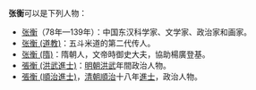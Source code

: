 '''张衡'''可以是下列人物：
* [[张衡|张衡]]（78年—139年）：中国东汉科学家、文学家、政治家和画家。
* [[张衡_(道教)|张衡 (道教)]]：五斗米道的第二代传人。
* [[张衡_(隋)|张衡 (隋)]]：隋朝人，文帝時御史大夫，協助楊廣登基。
* [[張衡_(洪武進士)|張衡 (洪武進士)]]：[[明朝|明朝]][[洪武|洪武]]年間政治人物。
* [[張衡_(順治進士)|張衡 (順治進士)]]，[[清朝|清朝]][[順治|順治]]十八年[[進士|進士]]，政治人物。

{{消歧义|H衡|Cat=二字张姓人名消歧义}}
